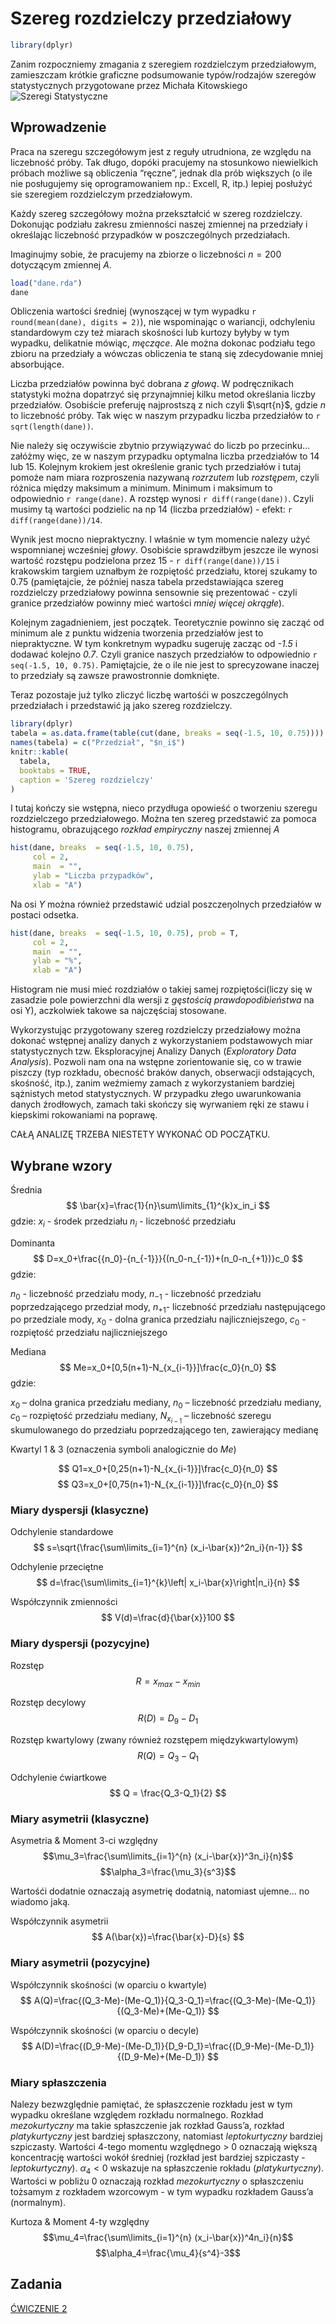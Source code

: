 # Szereg rozdzielczy przedziałowy
```r
library(dplyr)
```

Zanim rozpoczniemy zmagania z szeregiem rozdzielczym przedziałowym, zamieszczam krótkie graficzne podsumowanie typów/rodzajów szeregów statystycznych przygotowane przez Michała Kitowskiego
![Szeregi Statystyczne](pdfs/szeregi_stat.png)

## Wprowadzenie

Praca na szeregu szczegółowym jest z reguły utrudniona, ze względu na liczebność próby. Tak długo, dopóki pracujemy na stosunkowo niewielkich próbach możliwe są obliczenia "ręczne", jednak dla prób większych (o ile nie posługujemy się oprogramowaniem np.: Excell, R, itp.) lepiej posłużyć sie szeregiem rozdzielczym przedziałowym.

Każdy szereg szczegółowy można przekształcić w szereg rozdzielczy. Dokonując podziału zakresu zmienności naszej zmiennej na przedziały i określając liczebność przypadków w poszczególnych przedziałach.

Imaginujmy sobie, że pracujemy na zbiorze o liczebności $n=200$ dotyczącym zmiennej $A$.

```r
load("dane.rda")
dane
```

Obliczenia wartości średniej (wynoszącej w tym wypadku `r round(mean(dane), digits = 2)`), nie wspominając o wariancji, odchyleniu standardowym czy też miarach skośności lub kurtozy byłyby w tym wypadku, delikatnie mówiąc, _męczące_. Ale można dokonac podziału tego zbioru na przedziały a wówczas obliczenia te staną się zdecydowanie mniej absorbujące.

Liczba przedziałów powinna być dobrana _z głową_. W podręcznikach statystyki można dopatrzyć się przynajmniej kilku metod określania liczby przedziałów. Osobiście preferuję najprostszą z nich czyli $\sqrt{n}$, gdzie $n$ to liczebność próby. Tak więc w naszym przypadku liczba przedziałów to `r sqrt(length(dane))`.

Nie należy się oczywiście zbytnio przywiązywać do liczb po przecinku... załóżmy więc, ze w naszym przypadku optymalna liczba przedziałów to 14 lub 15. 
Kolejnym krokiem jest określenie granic tych przedziałów i tutaj pomoże nam miara rozproszenia nazywaną *rozrzutem* lub *rozstępem*, czyli różnica między maksimum a minimum. Minimum i maksimum to odpowiednio `r range(dane)`. A rozstęp wynosi `r diff(range(dane))`. Czyli musimy tą wartości podzielic na np 14 (liczba przedziałów) - efekt: `r diff(range(dane))/14`. 

Wynik jest mocno niepraktyczny. I właśnie w tym momencie nalezy użyć wspomnianej wcześniej _głowy_. Osobiście sprawdziłbym jeszcze ile wynosi wartość rozstępu podzielona przez 15 - `r diff(range(dane))/15` i krakowskim targiem uznałbym że rozpiętość przedziału, ktorej szukamy to 0.75 (pamiętajcie, że później nasza tabela przedstawiająca szereg rozdzielczy przedziałowy powinna sensownie się prezentować - czyli granice przedziałów powinny mieć wartości _mniej więcej okrągłe_). 

Kolejnym zagadnieniem, jest początek. Teoretycznie powinno się zacząć od minimum ale z punktu widzenia tworzenia przedziałów jest to niepraktyczne. W tym konkretnym wypadku sugeruję zacząc od _-1.5_ i dodawać kolejno _0.7_. Czyli granice naszych przedziałów to odpowiednio `r seq(-1.5, 10, 0.75)`. Pamiętajcie, że o ile nie jest to sprecyzowane inaczej to  przedziały są zawsze prawostronnie domknięte.

Teraz pozostaje już tylko zliczyć liczbę wartośći w poszczególnych przedziałach i przedstawić ją jako szereg rozdzielczy.

```r
library(dplyr)
tabela = as.data.frame(table(cut(dane, breaks = seq(-1.5, 10, 0.75))))
names(tabela) = c("Przedział", "$n_i$")
knitr::kable(
  tabela,
  booktabs = TRUE,
  caption = 'Szereg rozdzielczy'
)

```

I tutaj kończy sie wstępna, nieco przydługa opowieść o tworzeniu szeregu rozdzielczego przedziałowego. Można ten szereg przedstawić za pomoca histogramu, obrazującego _rozkład empiryczny_ naszej zmiennej $A$

```r
hist(dane, breaks  = seq(-1.5, 10, 0.75),
     col = 2,
     main  = "",
     ylab = "Liczba przypadków",
     xlab = "A")
```

Na osi _Y_ można również przedstawić udzial poszczeŋolnych przedziałów w postaci odsetka.

```r
hist(dane, breaks  = seq(-1.5, 10, 0.75), prob = T,
     col = 2,
     main  = "",
     ylab = "%",
     xlab = "A")
```

Histogram nie musi mieć rozdziałów o takiej samej rozpiętości(liczy się w zasadzie pole powierzchni dla wersji z _gęstością prawdopodibieństwa_ na osi Y), aczkolwiek takowe sa najczęściaj stosowane. 

Wykorzystując przygotowany szereg rozdzielczy przedziałowy można dokonać wstępnej analizy danych z wykorzystaniem podstawowych miar statystycznych tzw. Eksploracyjnej Analizy Danych (_Exploratory Data Analysis_). Pozwoli nam ona na wstępne zorientowanie się, co w trawie piszczy (typ rozkładu, obecność braków danych, obserwacji odstających, skośność, itp.), zanim weźmiemy zamach z wykorzystaniem bardziej sążnistych metod statystycznych. W przypadku złego uwarunkowania danych źrodłowych, zamach taki skończy się wyrwaniem ręki ze stawu i kiepskimi rokowaniami na poprawę. 

CAŁĄ ANALIZĘ TRZEBA NIESTETY WYKONAĆ OD POCZĄTKU.

## Wybrane wzory

Średnia
$$
\bar{x}=\frac{1}{n}\sum\limits_{1}^{k}x_in_i
$$
gdzie:
$x_i$ - środek przedziału
$n_i$ - liczebność przedziału

Dominanta
$$
D=x_0+\frac{{n_0}-{n_{-1}}}{(n_0-n_{-1})+(n_0-n_{+1})}c_0
$$
gdzie:

$n_0$ - liczebność przedziału mody, $n_{-1}$ - liczebność przedziału poprzedzającego przedział mody, $n_{+1}$- liczebność przedziału następującego po przedziale mody, $x_0$ - dolna granica przedziału najliczniejszego,  $c_0$ - rozpiętość przedziału najliczniejszego

Mediana
$$
Me=x_0+[0,5(n+1)-N_{x_{i-1}}]\frac{c_0}{n_0}
$$
gdzie:

$x_0$ – dolna granica przedziału mediany, $n_0$ – liczebność przedziału mediany, $c_0$ – rozpiętość przedziału mediany, $N_{x_{i-1}}$ – liczebność szeregu skumulowanego do przedziału poprzedzającego ten, zawierający medianę

Kwartyl 1 & 3 (oznaczenia symboli analogicznie do $Me$)

$$
Q1=x_0+[0,25(n+1)-N_{x_{i-1}}]\frac{c_0}{n_0}
$$
$$
Q3=x_0+[0,75(n+1)-N_{x_{i-1}}]\frac{c_0}{n_0}
$$ 

### Miary dyspersji (klasyczne)

Odchylenie standardowe
$$
s=\sqrt{\frac{\sum\limits_{i=1}^{n} (x_i-\bar{x})^2n_i}{n-1}}
$$

Odchylenie przeciętne
$$
d=\frac{\sum\limits_{i=1}^{k}\left| x_i-\bar{x}\right|n_i}{n}
$$

Współczynnik zmienności
$$
V(d)=\frac{d}{\bar{x}}100
$$

### Miary dyspersji (pozycyjne)

Rozstęp
$$
R=x_{max}-x_{min}
$$

Rozstęp decylowy
$$
R(D) = D_9-D_1
$$

Rozstęp kwartylowy (zwany również rozstępem międzykwartylowym)
$$
R(Q) = Q_3-Q_1
$$

Odchylenie ćwiartkowe
$$
Q = \frac{Q_3-Q_1}{2}
$$

### Miary asymetrii (klasyczne)
Asymetria & Moment 3-ci względny 
$$\mu_3=\frac{\sum\limits_{i=1}^{n} (x_i-\bar{x})^3n_i}{n}$$ $$\alpha_3=\frac{\mu_3}{s^3}$$

Wartośći dodatnie oznaczają asymetrię dodatnią, natomiast ujemne... no wiadomo jaką.

Współczynnik asymetrii
$$
A(\bar{x})=\frac{\bar{x}-D}{s}
$$

### Miary asymetrii (pozycyjne)

Współczynnik skośności (w oparciu o kwartyle)
$$
A(Q)=\frac{(Q_3-Me)-(Me-Q_1)}{Q_3-Q_1}=\frac{(Q_3-Me)-(Me-Q_1)}{(Q_3-Me)+(Me-Q_1)}
$$

Współczynnik skośności (w oparciu o decyle)
$$
A(D)=\frac{(D_9-Me)-(Me-D_1)}{D_9-D_1}=\frac{(D_9-Me)-(Me-D_1)}{(D_9-Me)+(Me-D_1)}
$$

### Miary spłaszczenia

Nalezy bezwzględnie pamiętać, że spłaszczenie rozkładu jest w tym wypadku określane względem rozkładu normalnego. Rozkład _mezokurtyczny_ ma takie spłaszczenie jak rozkład Gauss'a, rozkład _platykurtyczny_ jest bardziej spłaszczony, natomiast _leptokurtyczny_ bardziej szpiczasty. Wartości 4-tego momentu względnego > 0 oznaczają większą koncentrację wartości wokół średniej (rozkład jest bardziej szpiczasty - _leptokurtyczny_). $\alpha_4<0$ wskazuje na spłaszczenie rokładu (_platykurtyczny_). Wartości w pobliżu 0 oznaczają rozkład _mezokurtyczny_ o spłaszczeniu tożsamym z rozkładem wzorcowym - w tym wypadku rozkładem Gauss'a (normalnym).

Kurtoza & Moment 4-ty względny
$$\mu_4=\frac{\sum\limits_{i=1}^{n} (x_i-\bar{x})^4n_i}{n}$$ $$\alpha_4=\frac{\mu_4}{s^4}-3$$

## Zadania
[ĆWICZENIE 2](pdfs/cw2-szereg_rprzedzialowy.pdf)